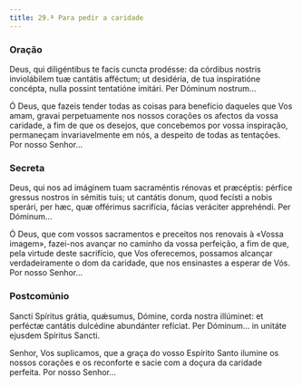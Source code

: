 ```yaml
---
title: 29.ª Para pedir a caridade
---
```


### Oração

<div class="side-by-side not-content">

Deus, qui diligéntibus te facis cuncta prodésse: da córdibus nostris
    inviolábilem tuæ cantátis afféctum; ut desidéria, de tua inspiratióne
    concépta, nulla possint tentatióne imitári. Per Dóminum nostrum...

Ó Deus, que fazeis tender todas as coisas para benefício daqueles que Vos
    amam, gravai perpetuamente nos nossos corações os afectos da vossa caridade,
    a fim de que os desejos, que concebemos por vossa inspiração, permaneçam
    invariavelmente em nós, a despeito de todas as tentações. Por nosso
    Senhor...

</div>

### Secreta

<div class="side-by-side not-content">

Deus, qui nos ad imáginem tuam sacraméntis rénovas et præcéptis: pérfice
    gressus nostros in sémitis tuis; ut cantátis donum, quod fecísti a nobis
    sperári, per hæc, quæ offérimus sacrifícia, fácias veráciter apprehéndi. Per
    Dóminum...

Ó Deus, que com vossos sacramentos e preceitos nos renovais à «Vossa
    imagem», fazei-nos avançar no caminho da vossa perfeição, a fim de que, pela
    virtude deste sacrifício, que Vos oferecemos, possamos alcançar
    verdadeiramente o dom da caridade, que nos ensinastes a esperar de Vós. Por
    nosso Senhor...

</div>

### Postcomúnio

<div class="side-by-side not-content">

Sancti Spíritus grátia, quǽsumus, Dómine, corda nostra illúminet: et
    perféctæ cantátis dulcédine abundánter refíciat. Per Dóminum... in unitáte
    ejusdem Spíritus Sancti.

Senhor, Vos suplicamos, que a graça do vosso Espírito Santo ilumine os
    nossos corações e os reconforte e sacie com a doçura da caridade perfeita.
    Por nosso Senhor...

</div>

